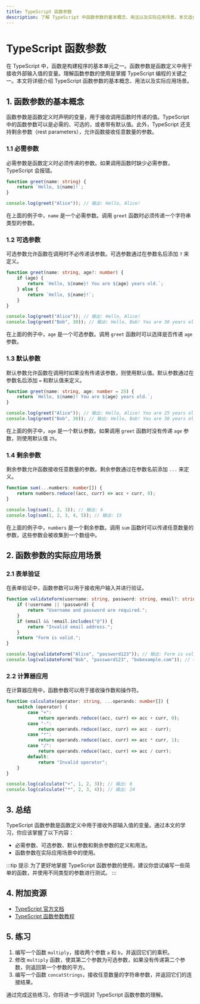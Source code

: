 ```yaml
---
title: TypeScript 函数参数
description: 了解 TypeScript 中函数参数的基本概念、用法以及实际应用场景。本文适合初学者，通过清晰的解释和代码示例帮助你掌握函数参数的使用。
---
```


# TypeScript 函数参数

在 TypeScript 中，函数是构建程序的基本单元之一。函数参数是函数定义中用于接收外部输入值的变量。理解函数参数的使用是掌握 TypeScript 编程的关键之一。本文将详细介绍 TypeScript 函数参数的基本概念、用法以及实际应用场景。

## 1. 函数参数的基本概念

函数参数是函数定义时声明的变量，用于接收调用函数时传递的值。TypeScript 中的函数参数可以是必需的、可选的，或者带有默认值。此外，TypeScript 还支持剩余参数（rest parameters），允许函数接收任意数量的参数。

### 1.1 必需参数

必需参数是函数定义时必须传递的参数。如果调用函数时缺少必需参数，TypeScript 会报错。

```typescript
function greet(name: string) {
    return `Hello, ${name}!`;
}

console.log(greet("Alice")); // 输出: Hello, Alice!
```

在上面的例子中，`name` 是一个必需参数。调用 `greet` 函数时必须传递一个字符串类型的参数。

### 1.2 可选参数

可选参数允许函数在调用时不必传递该参数。可选参数通过在参数名后添加 `?` 来定义。

```typescript
function greet(name: string, age?: number) {
    if (age) {
        return `Hello, ${name}! You are ${age} years old.`;
    } else {
        return `Hello, ${name}!`;
    }
}

console.log(greet("Alice")); // 输出: Hello, Alice!
console.log(greet("Bob", 30)); // 输出: Hello, Bob! You are 30 years old.
```

在上面的例子中，`age` 是一个可选参数。调用 `greet` 函数时可以选择是否传递 `age` 参数。

### 1.3 默认参数

默认参数允许函数在调用时如果没有传递该参数，则使用默认值。默认参数通过在参数名后添加 `=` 和默认值来定义。

```typescript
function greet(name: string, age: number = 25) {
    return `Hello, ${name}! You are ${age} years old.`;
}

console.log(greet("Alice")); // 输出: Hello, Alice! You are 25 years old.
console.log(greet("Bob", 30)); // 输出: Hello, Bob! You are 30 years old.
```

在上面的例子中，`age` 是一个默认参数。如果调用 `greet` 函数时没有传递 `age` 参数，则使用默认值 `25`。

### 1.4 剩余参数

剩余参数允许函数接收任意数量的参数。剩余参数通过在参数名前添加 `...` 来定义。

```typescript
function sum(...numbers: number[]) {
    return numbers.reduce((acc, curr) => acc + curr, 0);
}

console.log(sum(1, 2, 3)); // 输出: 6
console.log(sum(1, 2, 3, 4, 5)); // 输出: 15
```

在上面的例子中，`numbers` 是一个剩余参数。调用 `sum` 函数时可以传递任意数量的参数，这些参数会被收集到一个数组中。

## 2. 函数参数的实际应用场景

### 2.1 表单验证

在表单验证中，函数参数可以用于接收用户输入并进行验证。

```typescript
function validateForm(username: string, password: string, email?: string) {
    if (!username || !password) {
        return "Username and password are required.";
    }
    if (email && !email.includes("@")) {
        return "Invalid email address.";
    }
    return "Form is valid.";
}

console.log(validateForm("Alice", "password123")); // 输出: Form is valid.
console.log(validateForm("Bob", "password123", "bobexample.com")); // 输出: Invalid email address.
```

### 2.2 计算器应用

在计算器应用中，函数参数可以用于接收操作数和操作符。

```typescript
function calculate(operator: string, ...operands: number[]) {
    switch (operator) {
        case "+":
            return operands.reduce((acc, curr) => acc + curr, 0);
        case "-":
            return operands.reduce((acc, curr) => acc - curr);
        case "*":
            return operands.reduce((acc, curr) => acc * curr, 1);
        case "/":
            return operands.reduce((acc, curr) => acc / curr);
        default:
            return "Invalid operator";
    }
}

console.log(calculate("+", 1, 2, 3)); // 输出: 6
console.log(calculate("*", 2, 3, 4)); // 输出: 24
```

## 3. 总结

TypeScript 函数参数是函数定义中用于接收外部输入值的变量。通过本文的学习，你应该掌握了以下内容：

- 必需参数、可选参数、默认参数和剩余参数的定义和用法。
- 函数参数在实际应用场景中的使用。

:::tip 提示
为了更好地掌握 TypeScript 函数参数的使用，建议你尝试编写一些简单的函数，并使用不同类型的参数进行测试。
:::

## 4. 附加资源

- [TypeScript 官方文档](https://www.typescriptlang.org/docs/)
- [TypeScript 函数参数教程](https://www.typescriptlang.org/docs/handbook/functions.html)

## 5. 练习

1. 编写一个函数 `multiply`，接收两个参数 `a` 和 `b`，并返回它们的乘积。
2. 修改 `multiply` 函数，使其第二个参数为可选参数，如果没有传递第二个参数，则返回第一个参数的平方。
3. 编写一个函数 `concatStrings`，接收任意数量的字符串参数，并返回它们的连接结果。

通过完成这些练习，你将进一步巩固对 TypeScript 函数参数的理解。
